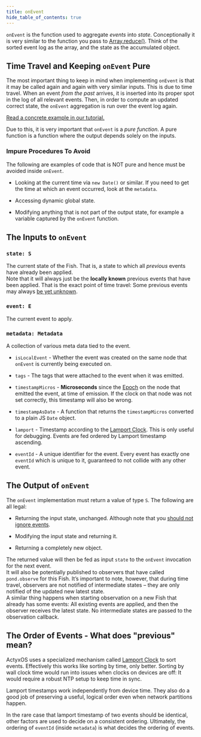 ```yaml
---
title: onEvent
hide_table_of_contents: true
---
```


`onEvent` is the function used to aggregate _events_ into _state_. Conceptionally it is very similar
to the function you pass to
[Array.reduce()](https://developer.mozilla.org/en-US/docs/Web/JavaScript/Reference/Global_Objects/Array/reduce). Think
of the sorted event log as the array, and the state as the accumulated object.

## Time Travel and Keeping `onEvent` Pure

The most important thing to keep in mind when implementing `onEvent` is that it may be called again
and again with very similar inputs. This is due to time travel. When an event _from the past_
arrives, it is inserted into its proper spot in the log of all relevant events. Then, in order to
compute an updated correct state, the `onEvent` aggregation is run over the event log again.

[Read a concrete example in our tutorial.](/docs/pond/guides/time-travel)

Due to this, it is very important that `onEvent` is a _pure function_. A pure function is a function
where the output depends solely on the inputs.

### Impure Procedures To Avoid

The following are examples of code that is NOT pure and hence must be avoided inside `onEvent`.

- Looking at the current time via `new Date()` or similar. If you need to get the time at which an
  event occurred, look at the `metadata`.
  
- Accessing dynamic global state.

- Modifying anything that is not part of the output state, for example a variable captured by the
  `onEvent` function.

## The Inputs to `onEvent`

### `state: S`

The current state of the Fish. That is, a state to which all _previous_ events have already been
applied.  
Note that it will always just be the **locally known** previous events that have been applied. That
is the exact point of time travel: Some previous events may always [be yet
unknown](../in-depth/eventual-consistency).
  
### `event: E`

The current event to apply.

### `metadata: Metadata`

A collection of various meta data tied to the event.

- `isLocalEvent` - Whether the event was created on the same node that `onEvent` is currently being
  executed on.

- `tags` - The tags that were attached to the event when it was emitted.

- `timestampMicros` - **Microseconds** since the [Epoch](https://en.wikipedia.org/wiki/Unix_time) on the
  node that emitted the event, at time of emission. If the clock on that node was not set correctly, this timestamp
  will also be wrong.

- `timestampAsDate` - A function that returns the `timestampMicros` converted to a plain JS `Date`
  object.

- `lamport` - Timestamp according to the [Lamport
  Clock](https://en.wikipedia.org/wiki/Lamport_timestamp). This is only useful for debugging. Events
  are fed ordered by Lamport timestamp ascending.
  
- `eventId` - A unique identifier for the event. Every event has exactly one `eventId` which is unique
  to it, guaranteed to not collide with any other event.

## The Output of `onEvent`

The `onEvent` implementation must return a value of type `S`. The following are all legal:

- Returning the input state, unchanged. Although note that you [should not ignore events](../in-depth/do-not-ignore-events).

- Modifying the input state and returning it.

- Returning a completely new object.

The returned value will then be fed as input `state` to the `onEvent` invocation for the next
event.  
It will also be potentially published to observers that have called `pond.observe` for this
Fish. It’s important to note, however, that during time travel, observers are not notified of
intermediate states – they are only notified of the updated new latest state.  
A similar thing happens when starting observation on a new Fish that already has some events: All
existing events are applied, and then the observer receives the latest state. No intermediate
states are passed to the observation callback.

## The Order of Events - What does "previous" mean?

ActyxOS uses a specialized mechanism called [Lamport
Clock](https://en.wikipedia.org/wiki/Lamport_timestamp) to sort events. Effectively this works like
sorting by time, only better. Sorting by wall clock time would run into issues when clocks on devices
are off: It would require a robust NTP setup to keep time in sync.

Lamport timestamps work independently from device time. They also do a good job of preserving a
useful, logical order even when network partitions happen.

In the rare case that lamport timestamp of two events should be identical, other factors are used to
decide on a consistent ordering. Ultimately, the ordering of `eventId` (inside `metadata`) is
what decides the ordering of events.
